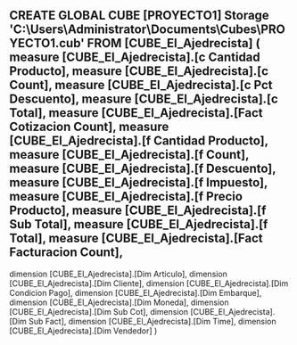 CREATE GLOBAL CUBE [PROYECTO1]
Storage 'C:\Users\Administrator\Documents\Cubes\PROYECTO1.cub'
FROM [CUBE_El_Ajedrecista]
(
measure [CUBE_El_Ajedrecista].[c Cantidad Producto],
measure [CUBE_El_Ajedrecista].[c Count],
measure [CUBE_El_Ajedrecista].[c Pct Descuento],
measure [CUBE_El_Ajedrecista].[c Total],
measure [CUBE_El_Ajedrecista].[Fact Cotizacion Count],
measure [CUBE_El_Ajedrecista].[f Cantidad Producto],
measure [CUBE_El_Ajedrecista].[f Count],
measure [CUBE_El_Ajedrecista].[f Descuento],
measure [CUBE_El_Ajedrecista].[f Impuesto],
measure [CUBE_El_Ajedrecista].[f Precio Producto],
measure [CUBE_El_Ajedrecista].[f Sub Total],
measure [CUBE_El_Ajedrecista].[f Total],
measure [CUBE_El_Ajedrecista].[Fact Facturacion Count],
------------------------------------
dimension [CUBE_El_Ajedrecista].[Dim Articulo],
dimension [CUBE_El_Ajedrecista].[Dim Cliente],
dimension [CUBE_El_Ajedrecista].[Dim Condicion Pago],
dimension [CUBE_El_Ajedrecista].[Dim Embarque],
dimension [CUBE_El_Ajedrecista].[Dim Moneda],
dimension [CUBE_El_Ajedrecista].[Dim Sub Cot],
dimension [CUBE_El_Ajedrecista].[Dim Sub Fact],
dimension [CUBE_El_Ajedrecista].[Dim Time],
dimension [CUBE_El_Ajedrecista].[Dim Vendedor]
)